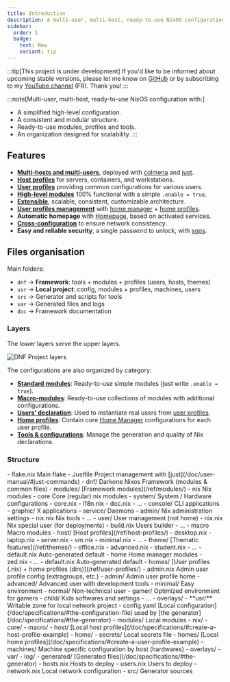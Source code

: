 ```yaml
---
title: Introduction
description: A multi-user, multi-host, ready-to-use NixOS configuration
sidebar:
  order: 1
  badge:
    text: New
    variant: tip
---
```



:::tip[This project is under development]
If you'd like to be informed about upcoming stable versions, please let me know on [GitHub](https://github.com/darkone-linux/darkone-nixos-framework) or by subscribing to my [YouTube channel](https://www.youtube.com/@DarkoneLinux) (FR). Thank you!
:::

:::note[Multi-user, multi-host, ready-to-use NixOS configuration with:]
- A simplified high-level configuration.
- A consistent and modular structure.
- Ready-to-use modules, profiles and tools.
- An organization designed for scalability.
:::

## Features

- **[Multi-hosts and multi-users](/doc/specifications/#the-generator)**, deployed with [colmena](https://github.com/zhaofengli/colmena) and [just](https://github.com/casey/just).
- **[Host profiles](/ref/host-profiles/)** for servers, containers, and workstations.
- **[User profiles](/ref/user-profiles/)** providing common configurations for various users.
- **[High-level modules](/ref/modules/)** 100% functional with a simple `.enable = true`.
- **[Extensible](#files-organisation)**, scalable, consistent, customizable architecture.
- **[User profiles management](/ref/user-profiles/)** with [home manager](https://github.com/nix-community/home-manager) + [home profiles](/ref/user-profiles/#home-profiles).
- **Automatic homepage** with [Homepage](https://github.com/gethomepage/homepage), based on activated services.
- **[Cross-configuration](/doc/specifications/#the-configuration-file)** to ensure network consistency.
- **Easy and reliable security**, a single password to unlock, with [sops](https://github.com/Mic92/sops-nix).

## Files organisation

Main folders:

- `dnf` -> **Framework**: tools + modules + profiles (users, hosts, themes)
- `usr` -> **Local project**: config, modules + profiles, machines, users
- `src` -> Generator and scripts for tools
- `var` -> Generated files and logs
- `doc` -> Framework documentation

### Layers

The lower layers serve the upper layers.

![DNF Project layers](../../../assets/layers.webp)

The configurations are also organized by category:

- **[Standard modules](/ref/modules/#standard-modules)**: Ready-to-use simple modules (just write `.enable = true`).
- **[Macro-modules](/ref/modules/#macro-modules)**: Ready-to-use collections of modules with additional configurations.
- **[Users' declaration](/doc/specifications/#users-declaration-example)**: Used to instantiate real users from [user profiles](/ref/user-profiles/).
- **[Home profiles](/doc/specifications/#create-a-user-profile-example)**: Contain core [Home Manager](https://github.com/nix-community/home-manager) configurations for each user profile.
- **[Tools & configurations](/doc/user-manual/#just-commands)**: Manage the generation and quality of Nix declarations.

### Structure

<FileTree>
- flake.nix Main flake
- Justfile Project management with [just](/doc/user-manual/#just-commands)
- dnf/ Darkone Nixos Framework (modules & common files)
  - modules/ [Framework modules](/ref/modules/)
    - nix Nix modules
      - core Core (regular) nix modules
        - system/ System / Hardware configurations
          - core.nix
          - i18n.nix
          - doc.nix
          - …
        - console/ CLI applications
        - graphic/ X applications
        - service/ Daemons
        - admin/ Nix administration settings
          - nix.nix Nix tools
          - …
        - user/ User management (not home)
          - nix.nix Nix special user (for deployments)
          - build.nix Users builder
          - …
      - macro Macro modules
        - host/ [Host profiles](/ref/host-profiles/)
          - desktop.nix
          - laptop.nix
          - server.nix
          - vm.nix
          - minimal.nix
          - …
        - theme/ [Thematic features](/ref/themes/)
          - office.nix
          - advanced.nix
          - student.nix
          - …
      - default.nix Auto-generated default
    - home Home manager modules
      - zed.nix
      - …
      - default.nix Auto-generated default
  - homes/ [User profiles (.nix) + home profiles (dirs)](/ref/user-profiles/)
    - admin.nix Admin user profile config (extragroups, etc.)
    - admin/ Admin user profile home
    - advanced/ Advanced user with development tools
    - minimal/ Easy environment
    - normal/ Non-technical user
    - gamer/ Optimized environment for gamers
    - child/ Kids softwares and settings
    - …
  - overlays/
- **usr/** Writable zone for local network project
  - config.yaml [Local configuration](/doc/specifications/#the-configuration-file) used by [the generator](/doc/specifications/#the-generator)
  - modules/ Local modules
    - nix/
      - core/
      - macro/
        - host/ [Local host profiles](/doc/specifications/#create-a-host-profile-example)
    - home/
  - secrets/ Local secrets file
  - homes/ [Local home profiles](/doc/specifications/#create-a-user-profile-example)
  - machines/ Machine specific configuration by host (hardwares)
  - overlays/
- var/
  - log/
  - generated/ [Generated files](/doc/specifications/#the-generator)
    - hosts.nix Hosts to deploy
    - users.nix Users to deploy
    - network.nix Local network configuration
- src/ Generator sources
</FileTree>
